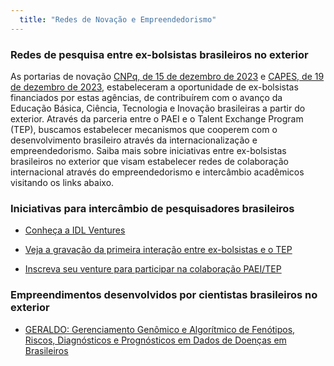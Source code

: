 ```yaml
---
  title: "Redes de Novação e Empreendedorismo"
---
```


### Redes de pesquisa entre ex-bolsistas brasileiros no exterior 

As portarias de novação [CNPq, de 15 de dezembro de 2023](https://www.in.gov.br/en/web/dou/-/portaria-cnpq-n-1.594-de-15-de-dezembro-de-2023-531778458?fbclid=IwAR3yYTPMuyG_nY0lGTujLU9Dwgo2o7pl7OpqHSBs6WEIkgGQ61tfO10qrqE) e [CAPES, de 19 de dezembro de 2023](http://cad.capes.gov.br/ato-administrativo-detalhar?idAtoAdmElastic=13822), estabeleceram a oportunidade de ex-bolsistas financiados por estas agências, de contribuírem com o avanço da Educação Básica, Ciência, Tecnologia e Inovação brasileiras a partir do exterior. Através da parceria entre o PAEI e o Talent Exchange Program (TEP), buscamos estabelecer mecanismos que cooperem com o desenvolvimento brasileiro através da internacionalização e empreendedorismo. Saiba mais sobre iniciativas entre ex-bolsistas brasileiros no exterior que visam estabelecer redes de colaboração internacional através do empreendedorismo e intercâmbio acadêmicos visitando os links abaixo.

### Iniciativas para intercâmbio de pesquisadores brasileiros

* [Conheça a IDL Ventures](https://idl.ventures)

* [Veja a gravação da primeira interação entre ex-bolsistas e o TEP](https://www.youtube.com/watch?v=h9QRf83-3lc)

* [Inscreva seu venture para participar na colaboração PAEI/TEP](https://forms.gle/c7FLFGehWEyBReas7)

### Empreendimentos desenvolvidos por cientistas brasileiros no exterior

* [GERALDO: Gerenciamento Genômico e Algorítmico de Fenótipos, Riscos, Diagnósticos e Prognósticos em Dados de Doenças em Brasileiros](GERALDO.html)